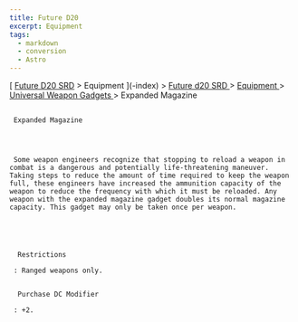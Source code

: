```yaml
---
title: Future D20
excerpt: Equipment
tags:
  - markdown
  - conversion
  - Astro
---
```







[
[Future D20 SRD]( / ) > Equipment
     ](-index)
     >
     [
      Future d20 SRD
     ](future-d20-srd-index)
     >
     [
      Equipment
     ](future-d20-srd-equipment-index)
     >
     [
      Universal Weapon Gadgets
     ](future-d20-srd-equipment-gadgets-universal-weapons-index)
     > Expanded Magazine
    





## 
     Expanded Magazine
    



     Some weapon engineers recognize that stopping to reload a weapon in combat is a dangerous and potentially life-threatening maneuver. Taking steps to reduce the amount of time required to keep the weapon full, these engineers have increased the ammunition capacity of the weapon to reduce the frequency with which it must be reloaded. Any weapon with the expanded magazine gadget doubles its normal magazine capacity. This gadget may only be taken once per weapon.
    




      Restrictions
     
     : Ranged weapons only.
     

      Purchase DC Modifier
     
     : +2.
    




